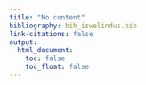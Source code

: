 ---
title: "No content"
bibliography: bib_iswelindus.bib
link-citations: false
output:
  html_document:
    toc: false 
    toc_float: false 
---
